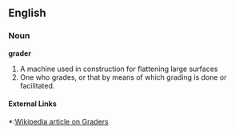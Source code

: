 ==English==

===Noun===
'''grader'''
#A machine used in construction for flattening large surfaces
#One who grades, or that by means of which grading is done or facilitated.

====External Links====
*:[[w:grader|Wikipedia article on Graders]]